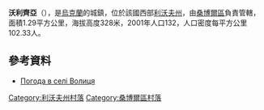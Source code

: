 {{coord|49|36|10|N|23|7|16|E|scale:100000|display=title}}

'''沃利齊亞'''（{{lang-uk|Волиця}}），是[[烏克蘭|烏克蘭]]的城鎮，位於該國西部[[利沃夫州|利沃夫州]]，由[[桑博爾區|桑博爾區]]負責管轄，面積1.29平方公里，海拔高度328米，2001年人口132，人口密度每平方公里102.33人。

==參考資料==
* [http://weather.in.ua/ua/l'vovskaja/4376 Погода в селі Волиця] {{Wayback|url=http://weather.in.ua/ua/l%27vovskaja/4376 |date=20160305204601 }}

[[Category:利沃夫州村落|Category:利沃夫州村落]]
[[Category:桑博爾區村落|Category:桑博爾區村落]]


{{Lviv-geo-stub}}